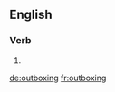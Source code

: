 ==English==

===Verb===
{{head|en}}

# {{present participle of|outbox|lang=en}}

[[de:outboxing]]
[[fr:outboxing]]